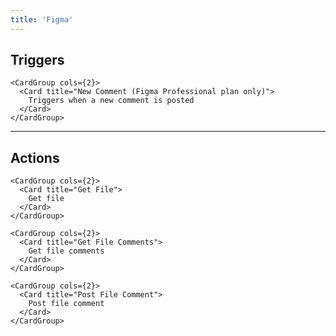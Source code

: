 ```yaml
---
title: 'Figma'
---
```


## Triggers


    <CardGroup cols={2}>
      <Card title="New Comment (Figma Professional plan only)">
        Triggers when a new comment is posted
      </Card>
    </CardGroup>
  

---

## Actions


    <CardGroup cols={2}>
      <Card title="Get File">
        Get file
      </Card>
    </CardGroup>
  
    <CardGroup cols={2}>
      <Card title="Get File Comments">
        Get file comments
      </Card>
    </CardGroup>
  
    <CardGroup cols={2}>
      <Card title="Post File Comment">
        Post file comment
      </Card>
    </CardGroup>
  
